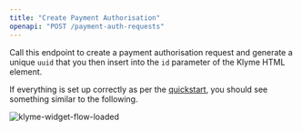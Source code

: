 ```yaml
---
title: "Create Payment Authorisation"
openapi: "POST /payment-auth-requests"
---
```


Call this endpoint to create a payment authorisation request and generate a unique `uuid` that you then insert into the `id` parameter
of the Klyme HTML element.

If everything is set up correctly as per the [quickstart](/quickstart), you should see something similar to the following.

![klyme-widget-flow-loaded](https://storage.googleapis.com/klyme-misc/klyme-widget-flow-loaded.png)